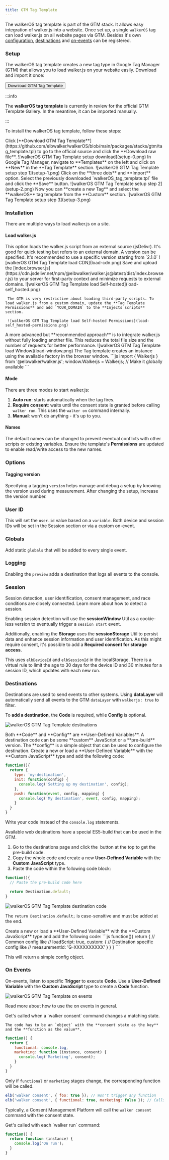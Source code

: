 ```yaml
---
title: GTM Tag Template
---
```



The walkerOS tag template is part of the GTM stack. It allows easy integration
of walker.js into a website. Once set up, a single `walkerOS` tag can load
walker.js on all website pages via GTM. Besides it's own
[configuration](#options), [destinations](#destination) and
[on-events](#on-events) can be registered.

### Setup

The walkerOS tag template creates a new tag type in Google Tag Manager (GTM)
that allows you to load walker.js on your website easily. Download and import it
once:

<div class="mx-auto mt-5 max-w-md sm:flex sm:justify-center md:mt-8">
  <Button link="https://github.com/elbwalker/walkerOS/blob/main/packages/stacks/gtm/tag_template.tpl">
    Download GTM Tag Template
  </Button>
</div>

:::info

The **walkerOS tag template** is currently in review for the official GTM
Template Gallery. In the meantime, it can be imported manually.

:::

To install the walkerOS tag template, follow these steps:

<Tabs>
  <TabItem value="step-0" label="Download">
    Click [**Download GTM Tag
    Template**](https://github.com/elbwalker/walkerOS/blob/main/packages/stacks/gtm/tag_template.tpl)
    to go to the official source and click the **Download raw file**. ![walkerOS
    GTM Tag Template setup download](setup-0.png)
  </TabItem>
  <TabItem value="step1" label="Step 1" default>
    In Google Tag Manager, navigate to **Templates** on the left and click on
    **New** in the **Tag Template** section. ![walkerOS GTM Tag Template setup
    step 1](setup-1.png)
  </TabItem>
  <TabItem value="step2" label="Step 2">
    Click on the **three dots** and **Import** option. Select the previously
    downloaded `walkerOS_tag_template.tpl` file and click the **Save** button.
    ![walkerOS GTM Tag Template setup step 2](setup-2.png)
  </TabItem>
  <TabItem value="step3" label="Step 3">
    Now you can **create a new Tag** and select the **walkerOS** tag template
    from the **Custom** section. ![walkerOS GTM Tag Template setup step
    3](setup-3.png)
  </TabItem>
</Tabs>

### Installation

There are multiple ways to load walker.js on a site.

#### Load walker.js

<Tabs>
  <TabItem value="cdn" label="CDN" default>
    This option loads the walker.js script from an external source (jsDelivr).
    It's good for quick testing but refers to an external domain. A version can
    be specified. It's recommended to use a specific version starting from
    `2.1.0` ![walkerOS GTM Tag Template load CDN](load-cdn.png)
  </TabItem>
  <TabItem value="self-hosted" label="Self-hosted">
    Save and upload the
    [index.browser.js](https://cdn.jsdelivr.net/npm/@elbwalker/walker.js@latest/dist/index.browser.js)
    to your server for first-party context and minimize requests to external
    domains.
     ![walkerOS GTM Tag Template load Self-hosted](load-self_hosted.png)

     The GTM is very restrictive about loading third-party scripts. To load walker.js from a custom domain, update the **Tag Template Permissions** and add `YOUR_DOMAIN` to the **Injects scripts** section.

     ![walkerOS GTM Tag Template load Self-hosted Permissions](load-self_hosted-permissions.png)

  </TabItem>
  <TabItem value="window" label="Window (recommended)">
    A more advanced but **recommended approach** is to integrate walker.js without fully loading another file. This reduces the total file size and the number of requests for better performance. ![walkerOS
    GTM Tag Template load Window](load-window.png)
    The Tag template creates an instance using the available factory in the browser window.
    ```js
    import { Walkerjs } from '@elbwalker/walker.js';
    window.Walkerjs = Walkerjs; // Make it globally available
    ```
  </TabItem>
</Tabs>

#### Mode

There are three modes to start walker.js:

1. **Auto run**: starts automatically when the tag fires.
2. **Require consent**: waits until the consent state is granted before calling
   `walker run`. This uses the `walker on` command internally.
3. **Manual**: won't do anything - it's up to you.

#### Names

The default names can be changed to prevent eventual conflicts with other
scripts or existing variables. Ensure the template's **Permissions** are updated
to enable read/write access to the new names.

### Options

#### Tagging version

Specifying a tagging `version` helps manage and debug a setup by knowing the
version used during measurement. After changing the setup, increase the version
number.

### User ID

This will set the `user.id` value based on a `variable`. Both device and session
IDs will be set in the Session section or via a custom on-event.

### Globals

Add static `globals` that will be added to every single event.

### Logging

Enabling the `preview` adds a destination that logs all events to the console.

### Session

Session detection, user identification, consent management, and race conditions
are closely connected. Learn more about how
to&nbsp;<Link to="/docs/utils/session">detect a session</Link>.

Enabling session detection will use the **sessionWindow** Util as a cookie-less
version to eventually trigger a `session start` event.

Additionally, enabling the **Storage** uses the **sessionStorage** Util to
persist data and enhance session information and user identification. As this
might require consent, it's possible to add a **Required consent for storage
access**.

This uses `elbDeviceId` and `elbSessionId` in the localStorage. There is a
virtual rule to limit the age to 30 days for the device ID and 30 minutes for a
session ID, which updates with each new run.

### Destinations

Destinations are used to send events to other systems. Using **dataLayer** will
automatically send all events to the GTM `dataLayer` with `walkerjs: true` to
filter.

To **add a destination**, the **Code** is required, while **Config** is
optional.

![walkerOS GTM Tag Template destinations](destinations-overview.png)

<Tabs>
  <TabItem value="add" label="Add destination" default>
    Both **Code** and **Config** are **User-Defined Variables**. A destination code can be some **custom** JavaScript or a **pre-build** version.
    The **config** is a simple object that can be used to configure the destination.
  </TabItem>
  <TabItem value="code-custom" label="Code (Custom)">
    Create a new or load a **User-Defined Variable** with the **Custom JavaScript** type and add the following code:

```js
function(){
  return {
    type: 'my-destination',
    init: function(config) {
      console.log('Setting up my destination', config);
    },
    push: function(event, config, mapping) {
      console.log('My destination', event, config, mapping);
    }
  }
}
```

Write your code instead of the `console.log` statements.

  </TabItem>
  <TabItem value="code-pre-build" label="Code (Pre-build)">
Available&nbsp;<Link to="/docs/destinations/web/">web destinations</Link> have a special ES5-build that can be used in the GTM.

1. Go to the destinations page and click
   the&nbsp;<PackageButton icon="mdi:file-code-outline" to='#' text="ES5" style="mr-0 mb-0"/>
   button at the top to get the pre-build code.
2. Copy the whole code and create a new **User-Defined Variable** with the
   **Custom JavaScript** type.
3. Paste the code within the following code block:

```js
function(){
  // Paste the pre-build code here

  return Destination.default;
}
```

![walkerOS GTM Tag Template destination code](destinations-code.png)

The `return Destination.default;` is case-sensitive and must be added at the
end.

  </TabItem>
  <TabItem value="config" label="Config">
  Create a new or load a **User-Defined Variable** with the **Custom JavaScript** type and add the following code:
```js
function(){
  return {
    // Common config like
    // loadScript: true,
    custom: {
      // Destination specific config like
      // measurementId: 'G-XXXXXXXXXX'
    }
  }
}
```

This will return a simple config object.

  </TabItem>
</Tabs>

### On Events

On-events, listen to specific **Trigger** to execute **Code**. Use a
**User-Defined Variable** with the **Custom JavaScript** type to create a
**Code** function.

![walkerOS GTM Tag Template on events](on-events.png)

Read more about how to use
the&nbsp;<Link to="/docs/clients/walkerjs/commands#on-events">on events</Link>
in general.

<Tabs>
  <TabItem value="consent" label="On consent" default>
    Get's called when a `walker consent` command changes a matching state.

    The code has to be an `object` with the **consent state as the key** and the **function as the value**.

```js
function() {
  return {
    functional: console.log,
    marketing: function (instance, consent) {
      console.log('Marketing', consent);
    }
  }
}
```

Only if `functional` or `marketing` stages change, the corresponding function
will be called.

```js
elb('walker consent', { foo: true }); // Won't trigger any function
elb('walker consent', { functional: true, marketing: false }); // Calls both functions
```

Typically, a&nbsp;<Link to="/docs/guides/consent_management/">Consent Management
Platform</Link> will call the `walker consent` command with the consent state.

  </TabItem>
  <TabItem value="run" label="On run" default>
    Get's called with each `walker run` command:

```js
function() {
  return function (instance) {
    console.log('On run');
  }
}
```

  </TabItem>
</Tabs>
